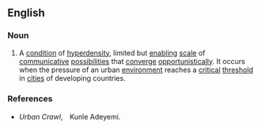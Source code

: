 ==English==

===Noun===
{{en-noun|s}}

# A [[condition]] of [[hyperdensity]], limited but [[enabling]] [[scale]] of [[communicative]] [[possibilities]] that [[converge]] [[opportunistically]]. It occurs when the pressure of an urban [[environment]] reaches a [[critical]] [[threshold]] in [[cities]] of developing countries.

===References===
* ''Urban Crawl'',　Kunle Adeyemi.